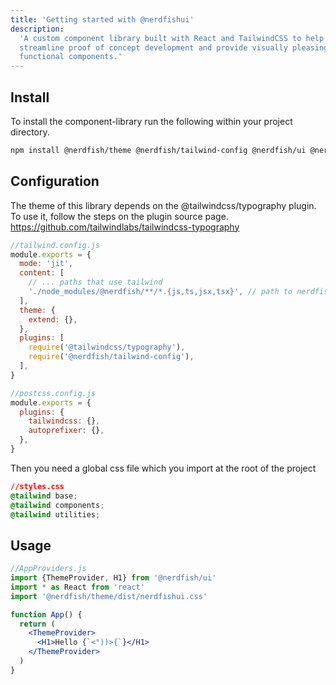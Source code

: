 ```yaml
---
title: 'Getting started with @nerdfishui'
description:
  'A custom component library built with React and TailwindCSS to help
  streamline proof of concept development and provide visually pleasing and
  functional components.'
---
```


## Install

To install the component-library run the following within your project
directory.

```bash
npm install @nerdfish/theme @nerdfish/tailwind-config @nerdfish/ui @nerdfish/utils postcss tailwindcss @tailwindcss/typography @heroicons/react
```

## Configuration

The theme of this library depends on the @tailwindcss/typography plugin. To use
it, follow the steps on the plugin source page.
https://github.com/tailwindlabs/tailwindcss-typography

```js
//tailwind.config.js
module.exports = {
  mode: 'jit',
  content: [
    // ... paths that use tailwind
    './node_modules/@nerdfish/**/*.{js,ts,jsx,tsx}', // path to nerdfishui
  ],
  theme: {
    extend: {},
  },
  plugins: [
    require('@tailwindcss/typography'),
    require('@nerdfish/tailwind-config'),
  ],
}
```

```js
//postcss.config.js
module.exports = {
  plugins: {
    tailwindcss: {},
    autoprefixer: {},
  },
}
```

Then you need a global css file which you import at the root of the project

```css
//styles.css
@tailwind base;
@tailwind components;
@tailwind utilities;
```

## Usage

```jsx
//AppProviders.js
import {ThemeProvider, H1} from '@nerdfish/ui'
import * as React from 'react'
import '@nerdfish/theme/dist/nerdfishui.css'

function App() {
  return (
    <ThemeProvider>
      <H1>Hello {`<°))>{`}</H1>
    </ThemeProvider>
  )
}
```
